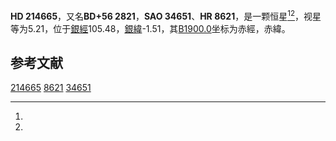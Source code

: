 {{Starbox begin
| name = HD 214665
}}
{{Starbox observe
| epoch = [[J2000.0|J2000.0]]
| constell = {{星座名待查}}<ref name=SIMBAD>{{cite web
 | url=http://simbad.u-strasbg.fr/simbad/sim-id?Ident=HR+8621
 | title =Pulsating variable Star
 | publisher=Centre de Données astronomiques de Strasbourg
 | work=SIMBAD
 | accessdate=2012-07-13}}</ref><ref name=DATA>{{cite web
 | url=http://vizier.u-strasbg.fr/viz-bin/VizieR-5?-out.add=.&-source=5050&-corr=PK=HR&-out.max=9999&HR=8621
 | title=VizieR Detailed Page
 | accessdate=2012-07-13
 | archive-date=2016-03-05
 | archive-url=https://web.archive.org/web/20160305054521/http://vizier.u-strasbg.fr/viz-bin/VizieR-5?-out.add=.&-source=5050&-corr=PK=HR&-out.max=9999&HR=8621
 | dead-url=no
 }}</ref>
| 星官 = 
| ra = {{RA|22|38|37.9}}<ref name=SIMBAD /><ref name=DATA />
| dec = {{DEC|+56|47|45}}<ref name=SIMBAD /><ref name=DATA />
| appmag_v = 5.21<ref name=SIMBAD /><ref name=DATA />
}}
{{Starbox character
| class = M4+III<ref name=SIMBAD /><ref name=DATA />
| b-v = 1.58<ref name=SIMBAD /><ref name=DATA />
| u-b = 1.7<ref name=SIMBAD /><ref name=DATA />
| r-i = <ref name=SIMBAD /><ref name=DATA />
| variable = 
}}
{{Starbox astrometry
| radial_v = 1.7
| prop_mo_ra = 8
| parallax = -0.013
| p_error = 
}}
{{Starbox catalog
| names =BD+56 2821，[[SAO星表|SAO]] 34651，[[HD星表|HD]] 214665，[[HR星表|HR]] 8621}}
{{Starbox reference |Simbad=HR+8621}}
{{Starbox end}}

'''HD 214665'''，又名'''BD+56 2821'''，'''SAO 34651'''、'''HR 8621'''，是一颗恒星<ref name=SIMBAD /><ref name=DATA />，视星等为5.21，位于[[銀道座標系|銀經]]105.48，[[銀道座標系|銀緯]]-1.51，其[[B1900.0|B1900.0]]坐标为赤經{{RA|22|34|41.8}}，赤緯{{DEC|+56|-1.51|34}}。

== 参考文献 ==
{{reflist}}

{{star-stub}}

[[Category:HD和HDE天體|214665]]
[[Category:HR天體|8621]]
[[Category:SAO天體|34651]]